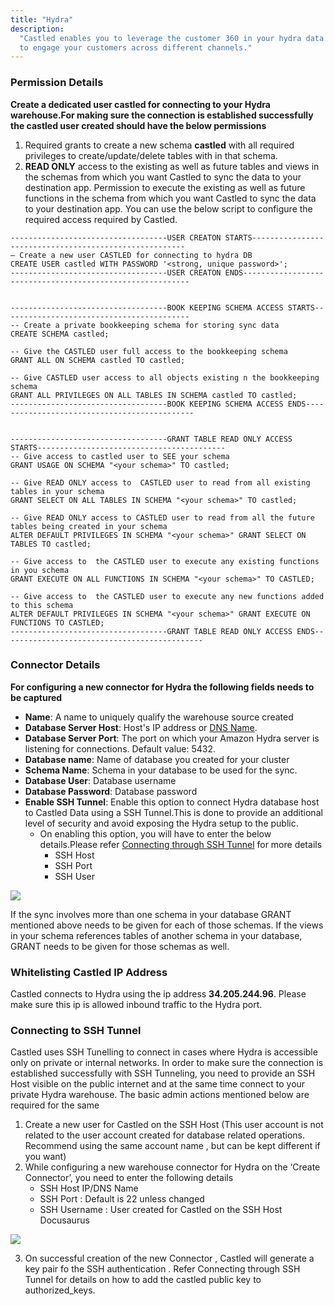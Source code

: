 ```yaml
---
title: "Hydra"
description:
  "Castled enables you to leverage the customer 360 in your hydra data warehouse
  to engage your customers across different channels."
---
```


### Permission Details

**Create a dedicated user castled for connecting to your Hydra warehouse.For
making sure the connection is established successfully the castled user created
should have the below permissions**

1. Required grants to create a new schema **castled** with all required
   privileges to create/update/delete tables with in that schema.
2. **READ ONLY** access to the existing as well as future tables and views in
   the schemas from which you want Castled to sync the data to your destination
   app. Permission to execute the existing as well as future functions in the
   schema from which you want Castled to sync the data to your destination app.
   You can use the below script to configure the required access required by
   Castled.

```
-----------------------------------USER CREATON STARTS-------------------------------------------------------
— Create a new user CASTLED for connecting to hydra DB
CREATE USER castled WITH PASSWORD '<strong, unique password>';
-----------------------------------USER CREATON ENDS----------------------------------------------------------


-----------------------------------BOOK KEEPING SCHEMA ACCESS STARTS------------------------------------------
-- Create a private bookkeeping schema for storing sync data
CREATE SCHEMA castled;

-- Give the CASTLED user full access to the bookkeeping schema
GRANT ALL ON SCHEMA castled TO castled;

-- Give CASTLED user access to all objects existing n the bookkeeping schema
GRANT ALL PRIVILEGES ON ALL TABLES IN SCHEMA castled TO castled;
-----------------------------------BOOK KEEPING SCHEMA ACCESS ENDS---------------------------------------------


-----------------------------------GRANT TABLE READ ONLY ACCESS STARTS------------------------------------------
-- Give access to castled user to SEE your schema
GRANT USAGE ON SCHEMA "<your schema>" TO castled;

-- Give READ ONLY access to  CASTLED user to read from all existing tables in your schema
GRANT SELECT ON ALL TABLES IN SCHEMA "<your schema>" TO castled;

-- Give READ ONLY access to CASTLED user to read from all the future tables being created in your schema
ALTER DEFAULT PRIVILEGES IN SCHEMA "<your schema>" GRANT SELECT ON TABLES TO castled;

-- Give access to  the CASTLED user to execute any existing functions in you schema
GRANT EXECUTE ON ALL FUNCTIONS IN SCHEMA "<your schema>" TO CASTLED;

-- Give access to  the CASTLED user to execute any new functions added to this schema
ALTER DEFAULT PRIVILEGES IN SCHEMA "<your schema>" GRANT EXECUTE ON FUNCTIONS TO CASTLED;
-----------------------------------GRANT TABLE READ ONLY ACCESS ENDS---------------------------------------------
```

### Connector Details

**For configuring a new connector for Hydra the following fields needs to be
captured**

- **Name**: A name to uniquely qualify the warehouse source created
- **Database Server Host**: Host's IP address or
  [DNS Name](https://docs.aws.amazon.com/redshift/latest/mgmt/jdbc20-obtain-url.html).
- **Database Server Port**: The port on which your Amazon Hydra server is
  listening for connections. Default value: 5432.
- **Database name**: Name of database you created for your cluster
- **Schema Name**: Schema in your database to be used for the sync.
- **Database User**: Database username
- **Database Password**: Database password
- **Enable SSH Tunnel**: Enable this option to connect Hydra database host to
  Castled Data using a SSH Tunnel.This is done to provide an additional level of
  security and avoid exposing the Hydra setup to the public.
  - On enabling this option, you will have to enter the below details.Please
    refer [Connecting through SSH Tunnel](/appendix/connecting)
    for more details
    - SSH Host
    - SSH Port
    - SSH User

![](/images/hydra.png)

<Note>
  If the sync involves more than one schema in your database GRANT mentioned
  above needs to be given for each of those schemas. If the views in your schema
  references tables of another schema in your database, GRANT needs to be given
  for those schemas as well.
</Note>

### Whitelisting Castled IP Address

Castled connects to Hydra using the ip address **34.205.244.96**. Please make
sure this ip is allowed inbound traffic to the Hydra port.

### Connecting to SSH Tunnel

Castled uses SSH Tunelling to connect in cases where Hydra is accessible only on
private or internal networks. In order to make sure the connection is
established successfully with SSH Tunneling, you need to provide an SSH Host
visible on the public internet and at the same time connect to your private
Hydra warehouse. The basic admin actions mentioned below are required for the
same

1. Create a new user for Castled on the SSH Host (This user account is not
   related to the user account created for database related operations.
   Recommend using the same account name , but can be kept different if you
   want)
2. While configuring a new warehouse connector for Hydra on the ‘Create
   Connector’, you need to enter the following details
   - SSH Host IP/DNS Name
   - SSH Port : Default is 22 unless changed
   - SSH Username : User created for Castled on the SSH Host Docusaurus

![](/images/hydra-2.png)

3. On successful creation of the new Connector , Castled will generate a key
   pair fo the SSH authentication . Refer Connecting through SSH Tunnel for
   details on how to add the castled public key to authorized_keys.
